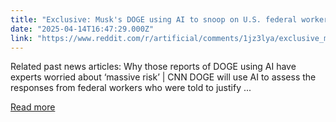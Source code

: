 ```yaml
---
title: "Exclusive: Musk's DOGE using AI to snoop on U.S. federal workers, sources say | Reuters"
date: "2025-04-14T16:47:29.000Z"
link: "https://www.reddit.com/r/artificial/comments/1jz3lya/exclusive_musks_doge_using_ai_to_snoop_on_us/"
---
```


Related past news articles:
 Why those reports of DOGE using AI have experts worried about ‘massive risk’ | CNN
 DOGE will use AI to assess the responses from federal workers who were told to justify ...

[Read more](https://www.reddit.com/r/artificial/comments/1jz3lya/exclusive_musks_doge_using_ai_to_snoop_on_us/)
